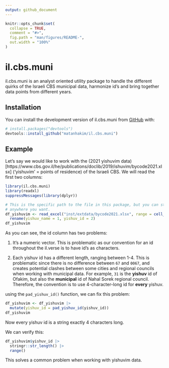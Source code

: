 ```yaml
---
output: github_document
---
```


<!-- README.md is generated from README.Rmd. Please edit that file -->

```r
knitr::opts_chunk$set(
  collapse = TRUE,
  comment = "#>",
  fig.path = "man/figures/README-",
  out.width = "100%"
)
```

# il.cbs.muni

<!-- badges: start -->
<!-- badges: end -->

il.cbs.muni is an analyst oriented utility package to handle the different quirks of
  the Israeli CBS municipal data, harmonize id's and bring together data points
  from different years.

## Installation

You can install the development version of il.cbs.muni from [GitHub](https://github.com/) with:

``` r
# install.packages("devtools")
devtools::install_github("matanhakim/il.cbs.muni")
```

## Example

Let's say we would like to work with the (2021 yishuvim data)[https://www.cbs.gov.il/he/publications/doclib/2019/ishuvim/bycode2021.xlsx] ('yishuvim' = points of residence) of the Israeli CBS. We will read the first two columns:

```r
library(il.cbs.muni)
library(readxl)
suppressMessages(library(dplyr))

# This is the specific path to the file in this package, but you can store it
# anywhere you want.
df_yishuvim <- read_excel("inst/extdata/bycode2021.xlsx", range = cell_cols("A:B")) |> 
  rename(yishuv_name = 1, yishuv_id = 2)
df_yishuvim
```

As you can see, the id column has two problems:

1. It's a numeric vector. This is problematic as our convention for an id throughout the il.verse is to have id's as characters.

2. Each yishuv id has a different length, ranging between 1-4. This is problematic since there is no difference between `67` and `0067`, and creates potential clashes  between some cities and regional councils when working with municipal data. For example, `31` is the **yishuv** id of Ofakim, but also the **municipal** id of Nahal Sorek regional council. Therefore, the convention is to use 4-character-long id for **every** yishuv.

using the `pad_yishuv_id()` function, we can fix this problem:

```r
df_yishuvim <- df_yishuvim |> 
  mutate(yishuv_id = pad_yishuv_id(yishuv_id))
df_yishuvim
```

Now every yishuv id is a string exactly 4 characters long.

We can verify this:

```r
df_yishuvim$yishuv_id |> 
  stringr::str_length() |> 
  range()
```

This solves a common problem when working with yishuvim data.
